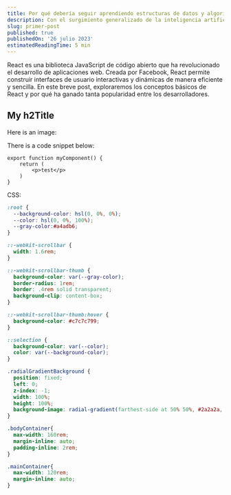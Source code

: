 ```yaml
---
title: Por qué debería seguir aprendiendo estructuras de datos y algoritmos
description: Con el surgimiento generalizado de la inteligencia artificial, muchos ahora asumen que hay menos razones paratos y algoritmos es muy útil.
slug: primer-post
published: true
publishedOn: '26 julio 2023'
estimatedReadingTime: 5 min
---
```


React es una biblioteca JavaScript de código abierto que ha revolucionado el desarrollo de aplicaciones web. Creada por Facebook, React permite construir interfaces de usuario interactivas y dinámicas de manera eficiente y sencilla. En este breve post, exploraremos los conceptos básicos de React y por qué ha ganado tanta popularidad entre los desarrolladores.

## My h2Title

Here is an image:

There is a code snippet below:
```tsx
export function myComponent() {
    return (
        <p>test</p>
    )
}
```

CSS:

```css
:root {
  --background-color: hsl(0, 0%, 0%);
  --color: hsl(0, 0%, 100%);
  --gray-color:#a4adb6;
}

::-webkit-scrollbar {
  width: 1.6rem;
}

::-webkit-scrollbar-thumb {
  background-color: var(--gray-color);
  border-radius: 1rem;
  border: .4rem solid transparent;
  background-clip: content-box;
}

::-webkit-scrollbar-thumb:hover {
  background-color: #c7c7c799;
}

::selection {
  background-color: var(--color);
  color: var(--background-color);
}

.radialGradientBackground {
  position: fixed;
  left: 0;
  z-index: -1;
  width: 100%;
  height: 100%;
  background-image: radial-gradient(farthest-side at 50% 50%, #2a2a2a, transparent);
}

.bodyContainer{
  max-width: 160rem;
  margin-inline: auto;
  padding-inline: 2rem;
}

.mainContainer{
  max-width: 120rem;
  margin-inline: auto;
}
```
